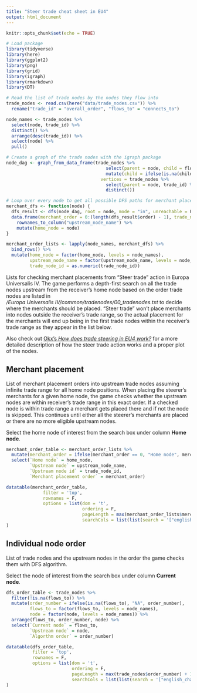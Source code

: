 ```yaml
---
title: "Steer trade cheat sheet in EU4"
output: html_document
---
```


```r
knitr::opts_chunk$set(echo = TRUE)

# Load package
library(tidyverse)
library(here)
library(ggplot2)
library(png)
library(grid)
library(igraph)
library(rmarkdown)
library(DT)
```

```r
# Read the list of trade nodes by the nodes they flow into
trade_nodes <- read.csv(here("data/trade_nodes.csv")) %>% 
  rename("trade_id" = "overall_order", "flows_to" = "connects_to")

node_names <- trade_nodes %>% 
  select(node, trade_id) %>% 
  distinct() %>% 
  arrange(desc(trade_id)) %>% 
  select(node) %>% 
  pull()

# Create a graph of the trade nodes with the igraph package
node_dag <- graph_from_data_frame(trade_nodes %>% 
                                      select(parent = node, child = flows_to) %>% 
                                      mutate(child = ifelse(is.na(child), parent, child)), 
                                    vertices = trade_nodes %>% 
                                      select(parent = node, trade_id) %>% 
                                      distinct())

# Loop over every node to get all possible DFS paths for merchant placement
merchant_dfs <- function(node) {
  dfs_result <- dfs(node_dag, root = node, mode = "in", unreachable = F)
  data.frame(merchant_order = 0:(length(dfs_result$order) - 1), trade_node_id = dfs_result$order) %>% 
    rownames_to_column("upstream_node_name") %>% 
    mutate(home_node = node) 
}

merchant_order_lists <- lapply(node_names, merchant_dfs) %>% 
  bind_rows() %>% 
  mutate(home_node = factor(home_node, levels = node_names),
         upstream_node_name = factor(upstream_node_name, levels = node_names),
         trade_node_id = as.numeric(trade_node_id))

```

Lists for checking merchant placements from "Steer trade" action in Europa Universalis IV. The game performs a depth-first search on all the trade nodes upstream from the receiver's home node based on the order trade nodes are listed in <br /> */Europa Universalis IV/common/tradenodes/00_tradenodes.txt* to decide where the merchants should be placed. "Steer trade" won't place merchants into nodes outside the receiver's trade range, so the actual placement for the merchants will end up being in the first trade nodes within the receiver's trade range as they appear in the list below.

Also check out [Okx's *How does trade steering in EU4 work?*](https://okx.sh/eu4trade/) for a more detailed description of how the steer trade action works and a proper plot of the nodes. 

## Merchant placement 
List of merchant placement orders into upstream trade nodes assuming infinite trade range for all home node positions. When placing the steerer's merchants for a given home node, the game checks whether the upstream nodes are within receiver's trade range in this exact order. If a checked node is within trade range a merchant gets placed there and if not the node is skipped. This continues until either all the steerer's merchants are placed or there are no more eligible upstream nodes.

Select the home node of interest from the search box under column **Home node**.  

```r
merchant_order_table <- merchant_order_lists %>% 
  mutate(merchant_order = ifelse(merchant_order == 0, "Home node", merchant_order)) %>% 
  select(`Home node` = home_node, 
         `Upstream node` = upstream_node_name, 
         `Upstream node id` = trade_node_id, 
         `Merchant placement order` = merchant_order)

datatable(merchant_order_table, 
              filter = 'top',
              rownames = F,
              options = list(dom = 't',
                             ordering = F,
                             pageLength = max(merchant_order_lists$merchant_order),
                             searchCols = list(list(search = '["english_channel"]')))
)
```

## Individual node order

List of trade nodes and the upstream nodes in the order the game checks them with DFS algorithm.

Select the node of interest from the search box under column **Current node**.  

```r
dfs_order_table <- trade_nodes %>% 
  filter(!is.na(flows_to)) %>% 
  mutate(order_number = ifelse(is.na(flows_to), "NA", order_number),
         flows_to = factor(flows_to, levels = node_names),
         node = factor(node, levels = node_names)) %>% 
  arrange(flows_to, order_number, node) %>% 
  select(`Current node` = flows_to, 
         `Upstream node` = node, 
         `Algorthm order` = order_number)

datatable(dfs_order_table,
          filter = 'top',
          rownames = F,
          options = list(dom = 't',
                         ordering = F,
                         pageLength = max(trade_nodes$order_number) + 1,
                         searchCols = list(list(search = '["english_channel"]')))
)
```